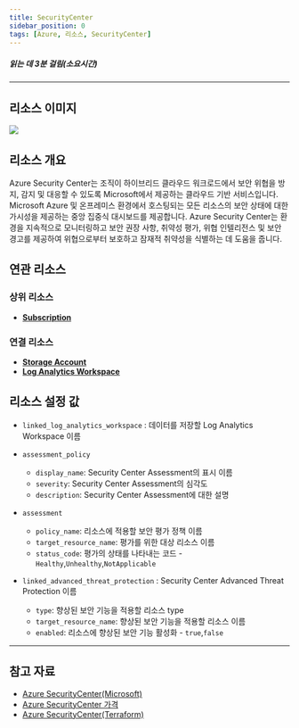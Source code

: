 ```yaml
---
title: SecurityCenter
sidebar_position: 0
tags: [Azure, 리소스, SecurityCenter]
---
```





##### 읽는 데 3분 걸림(소요시간)

*****

## 리소스 이미지
<img src={icon} />

## 리소스 개요
Azure Security Center는 조직이 하이브리드 클라우드 워크로드에서 보안 위협을 방지, 감지 및 대응할 수 있도록 Microsoft에서 제공하는 클라우드 기반 서비스입니다.
Microsoft Azure 및 온프레미스 환경에서 호스팅되는 모든 리소스의 보안 상태에 대한 가시성을 제공하는 중앙 집중식 대시보드를 제공합니다. 
Azure Security Center는 환경을 지속적으로 모니터링하고 보안 권장 사항, 취약성 평가, 위협 인텔리전스 및 보안 경고를 제공하여 위협으로부터 보호하고 잠재적 취약성을 식별하는 데 도움을 줍니다.

## 연관 리소스
### 상위 리소스
- [**Subscription**](https://docs.cstudio.app/docs/resource/azure/Base/Subscription)

### 연결 리소스
- [**Storage Account**](https://docs.cstudio.app/docs/resource/azure/Storage/StorageAccount)
- [**Log Analytics Workspace**](https://docs.cstudio.app/docs/resource/azure/LogAnalytics/LogAnalyticsWorkspace)


## 리소스 설정 값
- ```linked_log_analytics_workspace``` : 데이터를 저장할 Log Analytics Workspace 이름 

- ```assessment_policy```
    + ```display_name```: Security Center Assessment의 표시 이름
    + ```severity```: Security Center Assessment의 심각도
    + ```description```: Security Center Assessment에 대한 설명

- ```assessment```
    + ```policy_name```: 리소스에 적용할 보안 평가 정책 이름
    + ```target_resource_name```: 평가를 위한 대상 리소스 이름
    + ```status_code```: 평가의 상태를 나타내는 코드 - ```Healthy```,```Unhealthy```,```NotApplicable```

- ```linked_advanced_threat_protection``` : Security Center Advanced Threat Protection 이름
    + ```type```: 향상된 보안 기능을 적용할 리소스 type
    + ```target_resource_name```: 향상된 보안 기능을 적용할 리소스 이름
    + ```enabled```: 리소스에 향상된 보안 기능 활성화 - ```true```,```false```






*****
## 참고 자료
- [Azure SecurityCenter(Microsoft)](https://learn.microsoft.com/ko-kr/azure/defender-for-cloud/defender-for-cloud-introduction)
- [Azure SecurityCenter 가격](https://azure.microsoft.com/ko-kr/pricing/details/defender-for-cloud/) 
- [Azure SecurityCenter(Terraform)](https://registry.terraform.io/providers/hashicorp/azurerm/latest/docs/resources/security_center_workspace)

